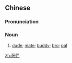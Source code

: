 {{also|哥们}}
==Chinese==
{{zh-forms|s=哥们|alt=哥們兒-with erhua,哥兒們-with erhua,哥兒們兒-with erhua}}

===Pronunciation===
{{zh-pron
|m=gēmen,er=y
|c=go1 mun4
|cat=n
}}

===Noun===
{{zh-noun}}

# {{lb|zh|colloquial|chiefly|Northern China}} [[dude]]; [[mate]]; [[buddy]]; [[bro]]; [[pal]]

[[zh:哥們]]
